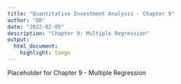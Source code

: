 ```yaml
---
title: "Quantitative Investment Analysis - Chapter 9"
author: "DD"
date: "2022-02-05"
description: "Chapter 9: Multiple Regression"
output:
  html_document:
    highlight: tango
---
```


Placeholder for Chapter 9 - Multiple Regression